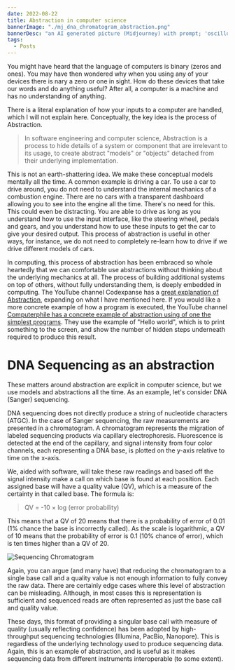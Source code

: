 ```yaml
---
date: 2022-08-22
title: Abstraction in computer science
bannerImage: "./mj_dna_chromatogram_abstraction.png"
bannerDesc: "an AI generated picture (Midjourney) with prompt; 'oscilloscope of dna in a pop art style'. You can share and adapt this image following a CC BY-SA 4.0 licence"
tags:
  - Posts
---
```


You might have heard that the language of computers is binary (zeros and ones). You may have then wondered why when you using any of your devices there is nary a zero or one in sight. How do these devices that take our words and do anything useful? After all, a computer is a machine and has no understanding of anything.

There is a literal explanation of how your inputs to a computer are handled, which I will not explain here. Conceptually, the key idea is the process of Abstraction.

> In software engineering and computer science, Abstraction is a process to hide details of a system or component that are irrelevant to its usage, to create abstract "models" or "objects" detached from their underlying implementation.

This is not an earth-shattering idea. We make these conceptual models mentally all the time. A common example is driving a car. To use a car to drive around, you do not need to understand the internal mechanics of a combustion engine. There are no cars with a transparent dashboard allowing you to see into the engine all the time. There's no need for this. This could even be distracting. You are able to drive as long as you understand how to use the input interface, like the steering wheel, pedals and gears, and you understand how to use these inputs to get the car to give your desired output. This process of abstraction is useful in other ways, for instance, we do not need to completely re-learn how to drive if we drive different models of cars.

In computing, this process of abstraction has been embraced so whole heartedly that we can comfortable use abstractions without thinking about the underlying mechanics at all. The process of building additional systems on top of others, without fully understanding them, is deeply embedded in computing. The YouTube channel Codexpanse has a [great explanation of Abstraction](https://youtu.be/_y-5nZAbgt4), expanding on what I have mentioned here. If you would like a more concrete example of how a program is executed, the YouTube channel [Computerphile has a concrete example of abstraction using of one the simplest programs](https://youtu.be/ycl1VL0q1rs). They use the example of "Hello world", which is to print something to the screen, and show the number of hidden steps underneath required to produce this result.

# DNA Sequencing as an abstraction

These matters around abstraction are explicit in computer science, but we use models and abstractions all the time. As an example, let's consider DNA (Sanger) sequencing.

DNA sequencing does not directly produce a string of nucleotide characters (ATGC). In the case of Sanger sequencing, the raw measurements are presented in a chromatogram. A chromatogram represents the migration of labeled sequencing products via capillary electrophoresis. Fluorescence is detected at the end of the capillary, and signal intensity from four color channels, each representing a DNA base, is plotted on the y-axis relative to time on the x-axis.

We, aided with software, will take these raw readings and based off the signal intensity make a call on which base is found at each position. Each assigned base will have a quality value (QV), which is a measure of the certainty in that called base. The formula is:

> QV = -10 × log (error probability)

This means that a QV of 20 means that there is a probability of error of 0.01 (1% chance the base is incorrectly called). As the scale is logarithmic, a QV of 10 means that the probability of error is 0.1 (10% chance of error), which is ten times higher than a QV of 20.

![Sequencing Chromatogram](./chromatagram.png)

Again, you can argue (and many have) that reducing the chromatogram to a single base call and a quality value is not enough information to fully convey the raw data. There are certainly edge cases where this level of abstraction can be misleading. Although, in most cases this is representation is sufficient and sequenced reads are often represented as just the base call and quality value.

These days, this format of providing a singular base call with measure of quality (usually reflecting confidence) has been adopted by high-throughput sequencing technologies (Illumina, PacBio, Nanopore). This is regardless of the underlying technology used to produce sequencing data. Again, this is an example of abstraction, and is useful as it makes sequencing data from different instruments interoperable (to some extent).
